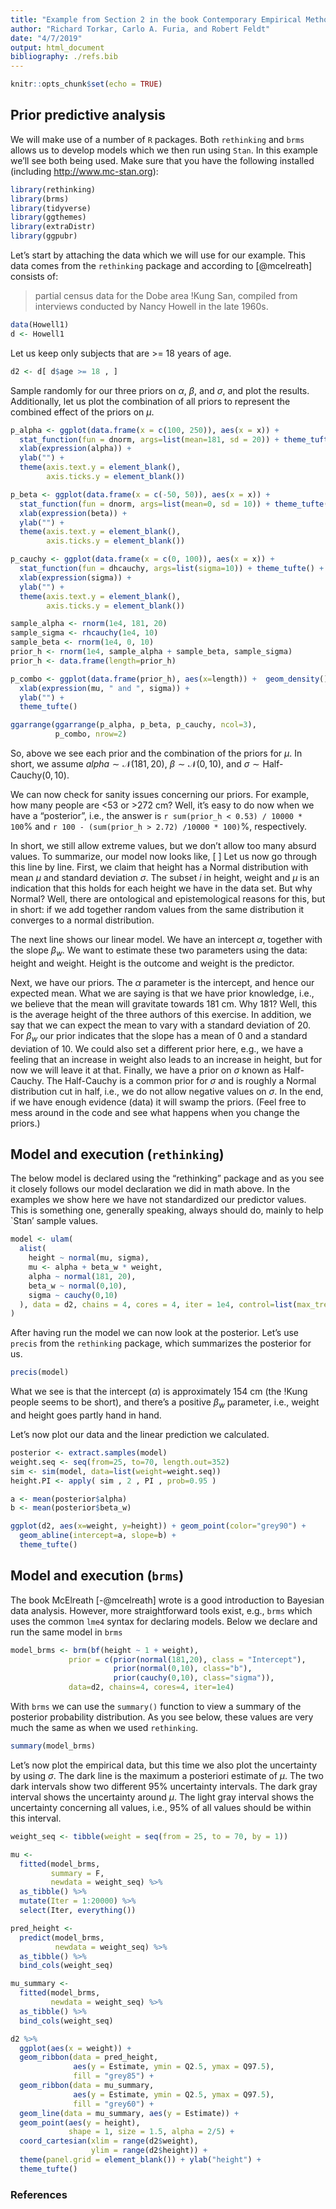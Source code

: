 ```yaml
---
title: "Example from Section 2 in the book Contemporary Empirical Methods in Software Engineering"
author: "Richard Torkar, Carlo A. Furia, and Robert Feldt"
date: "4/7/2019"
output: html_document
bibliography: ./refs.bib
---
```


```r
knitr::opts_chunk$set(echo = TRUE)
```

## Prior predictive analysis
We will make use of a number of `R` packages. Both `rethinking` and `brms` allows us to develop models which we then run using `Stan`. In this example we'll see both being used. Make sure that you have the following installed (including <http://www.mc-stan.org>):
```r
library(rethinking)
library(brms)
library(tidyverse)
library(ggthemes)
library(extraDistr)
library(ggpubr)
```

Let's start by attaching the data which we will use for our example. This data comes from the `rethinking` package and according to [@mcelreath] consists of:

> partial census data for the Dobe area !Kung San, compiled from interviews conducted by Nancy Howell in the late 1960s.

```r
data(Howell1)
d <- Howell1
```
Let us keep only subjects that are >= 18 years of age.
```r
d2 <- d[ d$age >= 18 , ]
```
Sample randomly for our three priors on $\alpha$, $\beta$, and $\sigma$, and plot the results. Additionally, let us plot the combination of all priors to represent the combined effect of the priors on $\mu$.
```r
p_alpha <- ggplot(data.frame(x = c(100, 250)), aes(x = x)) +
  stat_function(fun = dnorm, args=list(mean=181, sd = 20)) + theme_tufte() +
  xlab(expression(alpha)) +
  ylab("") +
  theme(axis.text.y = element_blank(),
        axis.ticks.y = element_blank())

p_beta <- ggplot(data.frame(x = c(-50, 50)), aes(x = x)) +
  stat_function(fun = dnorm, args=list(mean=0, sd = 10)) + theme_tufte() +
  xlab(expression(beta)) +
  ylab("") +
  theme(axis.text.y = element_blank(),
        axis.ticks.y = element_blank())

p_cauchy <- ggplot(data.frame(x = c(0, 100)), aes(x = x)) +
  stat_function(fun = dhcauchy, args=list(sigma=10)) + theme_tufte() +
  xlab(expression(sigma)) +
  ylab("") +
  theme(axis.text.y = element_blank(),
        axis.ticks.y = element_blank())

sample_alpha <- rnorm(1e4, 181, 20)
sample_sigma <- rhcauchy(1e4, 10)
sample_beta <- rnorm(1e4, 0, 10)
prior_h <- rnorm(1e4, sample_alpha + sample_beta, sample_sigma)
prior_h <- data.frame(length=prior_h)

p_combo <- ggplot(data.frame(prior_h), aes(x=length)) +  geom_density() + xlim(0,360) + 
  xlab(expression(mu, " and ", sigma)) +
  ylab("") +
  theme_tufte() 

ggarrange(ggarrange(p_alpha, p_beta, p_cauchy, ncol=3),
          p_combo, nrow=2)
```
So, above we see each prior and the combination of the priors for $\mu$. In short, we assume $alpha \sim \mathcal{N}(181,20)$, $\beta \sim \mathcal{N}(0,10)$, and $\sigma \sim \text{Half-Cauchy}(0,10)$.

We can now check for sanity issues concerning our priors. For example, how many people are <53 or >272 cm? Well, it's easy to do now when we have a "posterior", i.e., the answer is `r sum(prior_h < 0.53) / 10000 * 100`% and `r 100 - (sum(prior_h > 2.72) /10000 * 100)`%, respectively.

In short, we still allow extreme values, but we don't allow too many absurd values. To summarize, our model now looks like,
\[
\begin{eqnarray}
\text{height}_i & \sim & \mathcal{N}(\mu_i,\sigma)\\
\mu_i & \sim & \alpha + \beta_w \times \text{weight}_i\\
\alpha & \sim & \mathcal(N)(181, 20)\\
\beta_w & \sim & \mathcal{N}(0, 10)\\
\sigma & \sim & \text{Half-Cauchy}(0, 10)
\end{eqnarray}
\]
Let us now go through this line by line. First, we claim that height has a Normal distribution with mean $\mu$ and standard deviation $\sigma$. The subset $i$ in height, weight and $\mu$ is an indication that this holds for each height we have in the data set. But why Normal? Well, there are ontological and epistemological reasons for this, but in short: if we add together random values from the same distribution it converges to a normal distribution.

The next line shows our linear model. We have an intercept $\alpha$, together with the slope $\beta_w$. We want to estimate these two parameters using the data: height and weight. Height is the outcome and weight is the predictor.

Next, we have our priors. The $\alpha$ parameter is the intercept, and hence our expected mean. What we are saying is that we have prior knowledge, i.e., we believe that the mean will gravitate towards 181 cm. Why 181? Well, this is the average height of the three authors of this exercise. In addition, we say that we can expect the mean to vary with a standard deviation of 20. For $\beta_w$ our prior indicates that the slope has a mean of 0 and a standard deviation of 10. We could also set a different prior here, e.g., we have a feeling that an increase in weight also leads to an increase in height, but for now we will leave it at that. Finally, we have a prior on $\sigma$ known as Half-Cauchy. The Half-Cauchy is a common prior for $\sigma$ and is roughly a Normal distribution cut in half, i.e., we do not allow negative values on $\sigma$. In the end, if we have enough evidence (data) it will swamp the priors. (Feel free to mess around in the code and see what happens when you change the priors.)

## Model and execution (`rethinking`)
The below model is declared using the "rethinking" package and as you see it closely follows our model declaration we did in math above. In the examples we show here we have not standardized our predictor values. This is something one, generally speaking, always should do, mainly to help `Stan' sample values.

```r
model <- ulam(
  alist(
    height ~ normal(mu, sigma),
    mu <- alpha + beta_w * weight,
    alpha ~ normal(181, 20),
    beta_w ~ normal(0,10),
    sigma ~ cauchy(0,10)
  ), data = d2, chains = 4, cores = 4, iter = 1e4, control=list(max_treedepth=13)
)
```
After having run the model we can now look at the posterior. Let's use `precis` from the `rethinking` package, which summarizes the posterior for us.
```r
precis(model)
```
What we see is that the intercept ($\alpha$) is approximately 154 cm (the !Kung people seems to be short), and there's a positive $\beta_w$ parameter, i.e., weight and height goes partly hand in hand.

Let's now plot our data and the linear prediction we calculated.
```r

posterior <- extract.samples(model)
weight.seq <- seq(from=25, to=70, length.out=352)
sim <- sim(model, data=list(weight=weight.seq))
height.PI <- apply( sim , 2 , PI , prob=0.95 )

a <- mean(posterior$alpha)
b <- mean(posterior$beta_w)

ggplot(d2, aes(x=weight, y=height)) + geom_point(color="grey90") + 
  geom_abline(intercept=a, slope=b) + 
  theme_tufte()
```

## Model and execution (`brms`)
The book McElreath [-@mcelreath] wrote is a good introduction to Bayesian data analysis. However, more straightforward tools exist, e.g., `brms` which uses the common `lme4` syntax for declaring models. Below we declare and run the same model in `brms` 
```r
model_brms <- brm(bf(height ~ 1 + weight), 
             prior = c(prior(normal(181,20), class = "Intercept"),
                       prior(normal(0,10), class="b"),
                       prior(cauchy(0,10), class="sigma")),
             data=d2, chains=4, cores=4, iter=1e4)
```
With `brms` we can use the `summary()` function to view a summary of the posterior probability distribution. As you see below, these values are very much the same as when we used `rethinking`.
```r
summary(model_brms)
```

Let's now plot the empirical data, but this time we also plot the uncertainty by using $\sigma$. The dark line is the maximum a posteriori estimate of $\mu$. The two dark intervals show two different 95% uncertainty intervals. The dark gray interval shows the uncertainty around $\mu$. The light gray interval shows the uncertainty concerning all values, i.e., 95% of all values should be within this interval.

```r
weight_seq <- tibble(weight = seq(from = 25, to = 70, by = 1))

mu <-
  fitted(model_brms,
         summary = F,
         newdata = weight_seq) %>%
  as_tibble() %>%
  mutate(Iter = 1:20000) %>%
  select(Iter, everything())

pred_height <-
  predict(model_brms,
          newdata = weight_seq) %>%
  as_tibble() %>%
  bind_cols(weight_seq)

mu_summary <-
  fitted(model_brms, 
         newdata = weight_seq) %>%
  as_tibble() %>%
  bind_cols(weight_seq)

d2 %>%
  ggplot(aes(x = weight)) +
  geom_ribbon(data = pred_height, 
              aes(y = Estimate, ymin = Q2.5, ymax = Q97.5),
              fill = "grey85") +
  geom_ribbon(data = mu_summary, 
              aes(y = Estimate, ymin = Q2.5, ymax = Q97.5),
              fill = "grey60") +
  geom_line(data = mu_summary, aes(y = Estimate)) +
  geom_point(aes(y = height), 
             shape = 1, size = 1.5, alpha = 2/5) +
  coord_cartesian(xlim = range(d2$weight),
                  ylim = range(d2$height)) +
  theme(panel.grid = element_blank()) + ylab("height") +
  theme_tufte()
```

### References